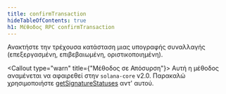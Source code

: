 ```yaml
---
title: confirmTransaction
hideTableOfContents: true
h1: Μέθοδος RPC confirmTransaction
---
```


Ανακτήστε την τρέχουσα κατάσταση μιας υπογραφής συναλλαγής (επεξεργασμένη,
επιβεβαιωμένη, οριστικοποιημένη).

<Callout type="warn" title={"Μέθοδος σε Απόσυρση"}>
  Αυτή η μέθοδος αναμένεται να αφαιρεθεί στην `solana-core` v2.0. Παρακαλώ
  χρησιμοποιήστε [getSignatureStatuses](/docs/rpc/http/getsignaturestatuses)
  αντ' αυτού.
</Callout>
